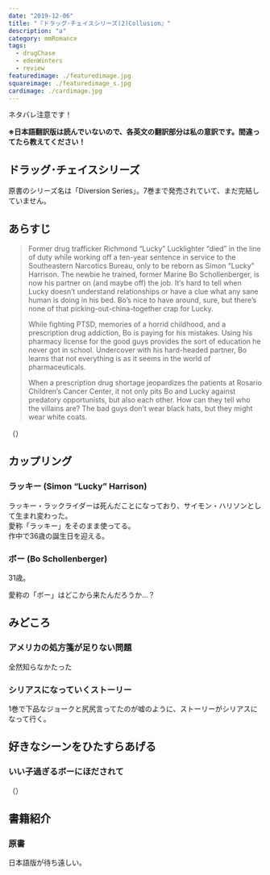 ```yaml
---
date: "2019-12-06"
title: "『ドラッグ･チェイスシリーズ(2)Collusion』"
description: "a"
category: mmRomance
tags:
  - drugChase
  - edenWinters
  - review
featuredimage: ./featuredimage.jpg
squareimage: ./featuredimage_s.jpg
cardimage: ./cardimage.jpg
---
```



ネタバレ注意です！


<InternalLink slug="/mm-romance/diversion/" />

**※日本語翻訳版は読んでいないので、各英文の翻訳部分は私の意訳です。間違ってたら教えてください！**

## ドラッグ･チェイスシリーズ

原書のシリーズ名は「Diversion Series」。7巻まで発売されていて、まだ完結していません。

<Series name="DiversionSeries" />

## あらすじ

<Blockquote srcName="Collusion (Diversion #2)" srcURL="https://amzn.to/2OaQASu" book>
<p>Former drug trafficker Richmond “Lucky” Lucklighter “died” in the line of duty while working off a ten-year sentence in service to the Southeastern Narcotics Bureau, only to be reborn as Simon “Lucky” Harrison. The newbie he trained, former Marine Bo Schollenberger, is now his partner on (and maybe off) the job. It’s hard to tell when Lucky doesn’t understand relationships or have a clue what any sane human is doing in his bed. Bo’s nice to have around, sure, but there’s none of that picking-out-china-together crap for Lucky.</p>
<p>While fighting PTSD, memories of a horrid childhood, and a prescription drug addiction, Bo is paying for his mistakes. Using his pharmacy license for the good guys provides the sort of education he never got in school. Undercover with his hard-headed partner, Bo learns that not everything is as it seems in the world of pharmaceuticals.</p>
<p>When a prescription drug shortage jeopardizes the patients at Rosario Children’s Cancer Center, it not only pits Bo and Lucky against predatory opportunists, but also each other. How can they tell who the villains are? The bad guys don’t wear black hats, but they might wear white coats.</p>
</Blockquote>

<p className="translation">（）</p>

## カップリング

<h3>ラッキー <span>(Simon “Lucky” Harrison)</span></h3>

ラッキー・ラックライダーは死んだことになっており、サイモン・ハリソンとして生まれ変わった。  
愛称「ラッキー」をそのまま使ってる。  
作中で36歳の誕生日を迎える。

<h3>ボー <span>(Bo Schollenberger)</span></h3>

31歳。  

愛称の「ボー」はどこから来たんだろうか…？

## みどころ

### アメリカの処方箋が足りない問題

全然知らなかたった

### シリアスになっていくストーリー

1巻で下品なジョークと尻尻言ってたのが嘘のように、ストーリーがシリアスになって行く。

## 好きなシーンをひたすらあげる

### いい子過ぎるボーにほだされて

<Blockquote srcName="Collusion (Diversion #2)" srcURL="https://amzn.to/2OaQASu" book>
</Blockquote>

<p className="translation">（）</p>




## 書籍紹介

### 原書

<Amazon
  asin="B00ZDFRJCO"
  title="Collusion (Diversion #2)"
  linkId="158b10328b4a7bb2178651fef02504e9"
  author="Eden Winters"
/>

日本語版が待ち遠しい。